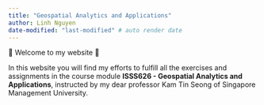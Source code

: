 ```yaml
---
title: "Geospatial Analytics and Applications"
author: Linh Nguyen
date-modified: "last-modified" # auto render date
---
```


💃 Welcome to my website 🕺

In this website you will find my efforts to fulfill all the exercises and assignments in the course module **ISSS626 - Geospatial Analytics and Applications**, instructed by my dear professor Kam Tin Seong of Singapore Management University.